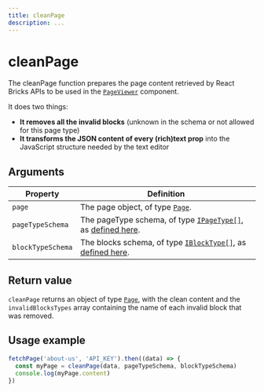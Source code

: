 ```yaml
---
title: cleanPage
description: ...
---
```


# cleanPage

The cleanPage function prepares the page content retrieved by React Bricks APIs to be used in the [`PageViewer`](/docs-api/components/page-viewer) component.

It does two things:

- **It removes all the invalid blocks** (unknown in the schema or not allowed for this page type)
- **It transforms the JSON content of every (rich)text prop** into the JavaScript structure needed by the text editor

## Arguments

| Property          | Definition                                                                                                                             |
| ----------------- | -------------------------------------------------------------------------------------------------------------------------------------- |
| `page`            | The page object, of type [`Page`](/docs-api/types/#page).                                                                              |
| `pageTypeSchema`  | The pageType schema, of type [`IPageType[]`](/docs-api/types/#i-page-type), as [defined here](/docs/page-types-definition/page-types). |
| `blockTypeSchema` | The blocks schema, of type [`IBlockType[]`](/docs-api/types/#i-block-type), as [defined here](/docs/blocks-definition/blocks-schema).  |

## Return value

`cleanPage` returns an object of type [`Page`](/docs-api/types/#page), with the clean content and the `invalidBlocksTypes` array containing the name of each invalid block that was removed.

## Usage example

```jsx
fetchPage('about-us', 'API_KEY').then((data) => {
  const myPage = cleanPage(data, pageTypeSchema, blockTypeSchema)
  console.log(myPage.content)
})
```
